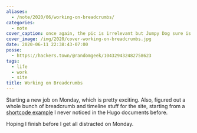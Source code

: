 ```yaml
---
aliases:
  - /note/2020/06/working-on-breadcrumbs/
categories:
  - note
cover_caption: once again, the pic is irrelevant but Jumpy Dog sure is cute
cover_image: /img/2020/cover-working-on-breadcrumbs.jpg
date: 2020-06-11 22:38:43-07:00
posse:
  - https://hackers.town/@randomgeek/104329432482758623
tags:
  - life
  - work
  - site
title: Working on Breadcrumbs
---
```


[shortcode example]: https://gohugo.io/content-management/sections/#example-breadcrumb-navigation

Starting a new job on Monday, which is pretty exciting.
Also, figured out a whole bunch of breadcrumb and timeline stuff for the site, starting from
a [shortcode example][] I never noticed in the Hugo documents before.

Hoping I finish before I get all distracted on Monday.
